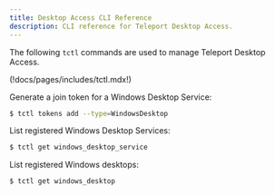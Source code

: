```yaml
---
title: Desktop Access CLI Reference
description: CLI reference for Teleport Desktop Access.
---
```


The following `tctl` commands are used to manage Teleport Desktop Access.

(!docs/pages/includes/tctl.mdx!)

Generate a join token for a Windows Desktop Service:

```sh
$ tctl tokens add --type=WindowsDesktop
```

List registered Windows Desktop Services:

```sh
$ tctl get windows_desktop_service
```

List registered Windows desktops:

```sh
$ tctl get windows_desktop
```
